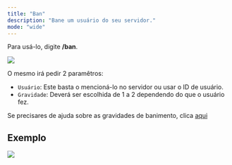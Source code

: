 ```yaml
---
title: "Ban"
description: "Bane um usuário do seu servidor."
mode: "wide"
---
```


Para usá-lo, digite **/ban**.

<img
  src="https://i.imgur.com/arVJs2N.png"
  className="mx-auto"
/>

O mesmo irá pedir 2 paramêtros:

- `Usuário`: Este basta o mencioná-lo no servidor ou usar o ID de usuário.
- `Gravidade`: Deverá ser escolhida de 1 a 2 dependendo do que o usuário fez.

Se precisares de ajuda sobre as gravidades de banimento, clica [aqui](/owners/gravidades)

## Exemplo

<img
  src="https://i.imgur.com/9IkcsVz.png"
  className="mx-auto"
/>